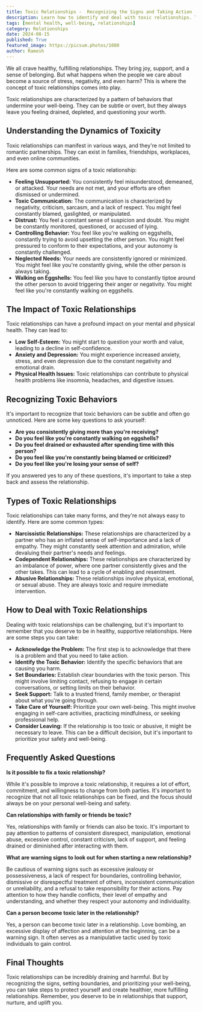 ```yaml
---
title: Toxic Relationships -  Recognizing the Signs and Taking Action
description: Learn how to identify and deal with toxic relationships. This blog post explores the signs of toxicity, the impact of toxic relationships on your well-being, and provides practical steps to navigate and potentially leave these harmful connections.
tags: [mental health, well-being, relationships]
category: Relationships
date: 2024-08-15
published: True
featured_image: https://picsum.photos/1080
author: Ramesh
---
```



We all crave healthy, fulfilling relationships. They bring joy, support, and a sense of belonging. But what happens when the people we care about become a source of stress, negativity, and even harm? This is where the concept of toxic relationships comes into play. 

Toxic relationships are characterized by a pattern of behaviors that undermine your well-being. They can be subtle or overt, but they always leave you feeling drained, depleted, and questioning your worth. 

## Understanding the Dynamics of Toxicity

Toxic relationships can manifest in various ways, and they're not limited to romantic partnerships. They can exist in families, friendships, workplaces, and even online communities. 

Here are some common signs of a toxic relationship:

* **Feeling Unsupported:** You consistently feel misunderstood, demeaned, or attacked. Your needs are not met, and your efforts are often dismissed or undermined.
* **Toxic Communication:** The communication is characterized by negativity, criticism, sarcasm, and a lack of respect. You might feel constantly blamed, gaslighted, or manipulated.
* **Distrust:** You feel a constant sense of suspicion and doubt. You might be constantly monitored, questioned, or accused of lying.
* **Controlling Behavior:** You feel like you're walking on eggshells, constantly trying to avoid upsetting the other person. You might feel pressured to conform to their expectations, and your autonomy is constantly challenged.
* **Neglected Needs:** Your needs are consistently ignored or minimized. You might feel like you're constantly giving, while the other person is always taking.
* **Walking on Eggshells:** You feel like you have to constantly tiptoe around the other person to avoid triggering their anger or negativity. You might feel like you're constantly walking on eggshells.

## The Impact of Toxic Relationships

Toxic relationships can have a profound impact on your mental and physical health. They can lead to:

* **Low Self-Esteem:** You might start to question your worth and value, leading to a decline in self-confidence.
* **Anxiety and Depression:** You might experience increased anxiety, stress, and even depression due to the constant negativity and emotional drain.
* **Physical Health Issues:** Toxic relationships can contribute to physical health problems like insomnia, headaches, and digestive issues.

## Recognizing Toxic Behaviors

It's important to recognize that toxic behaviors can be subtle and often go unnoticed. Here are some key questions to ask yourself:

* **Are you consistently giving more than you're receiving?**
* **Do you feel like you're constantly walking on eggshells?**
* **Do you feel drained or exhausted after spending time with this person?**
* **Do you feel like you're constantly being blamed or criticized?**
* **Do you feel like you're losing your sense of self?**

If you answered yes to any of these questions, it's important to take a step back and assess the relationship.

## Types of Toxic Relationships

Toxic relationships can take many forms, and they're not always easy to identify. Here are some common types:

* **Narcissistic Relationships:** These relationships are characterized by a partner who has an inflated sense of self-importance and a lack of empathy. They might constantly seek attention and admiration, while devaluing their partner's needs and feelings.
* **Codependent Relationships:** These relationships are characterized by an imbalance of power, where one partner consistently gives and the other takes. This can lead to a cycle of enabling and resentment.
* **Abusive Relationships:** These relationships involve physical, emotional, or sexual abuse. They are always toxic and require immediate intervention.

## How to Deal with Toxic Relationships

Dealing with toxic relationships can be challenging, but it's important to remember that you deserve to be in healthy, supportive relationships. Here are some steps you can take:

* **Acknowledge the Problem:** The first step is to acknowledge that there is a problem and that you need to take action.
* **Identify the Toxic Behavior:** Identify the specific behaviors that are causing you harm.
* **Set Boundaries:** Establish clear boundaries with the toxic person. This might involve limiting contact, refusing to engage in certain conversations, or setting limits on their behavior.
* **Seek Support:** Talk to a trusted friend, family member, or therapist about what you're going through.
* **Take Care of Yourself:** Prioritize your own well-being. This might involve engaging in self-care activities, practicing mindfulness, or seeking professional help.
* **Consider Leaving:** If the relationship is too toxic or abusive, it might be necessary to leave. This can be a difficult decision, but it's important to prioritize your safety and well-being.

## Frequently Asked Questions

**Is it possible to fix a toxic relationship?**

While it's possible to improve a toxic relationship, it requires a lot of effort, commitment, and willingness to change from both parties. It's important to recognize that not all toxic relationships can be fixed, and the focus should always be on your personal well-being and safety.

**Can relationships with family or friends be toxic?**

Yes, relationships with family or friends can also be toxic. It's important to pay attention to patterns of consistent disrespect, manipulation, emotional abuse, excessive control, constant criticism, lack of support, and feeling drained or diminished after interacting with them.

**What are warning signs to look out for when starting a new relationship?**

Be cautious of warning signs such as excessive jealousy or possessiveness, a lack of respect for boundaries, controlling behavior, dismissive or disrespectful treatment of others, inconsistent communication or unreliability, and a refusal to take responsibility for their actions. Pay attention to how they handle conflicts, their level of empathy and understanding, and whether they respect your autonomy and individuality.

**Can a person become toxic later in the relationship?**

Yes, a person can become toxic later in a relationship. Love bombing, an excessive display of affection and attention at the beginning, can be a warning sign. It often serves as a manipulative tactic used by toxic individuals to gain control.

## Final Thoughts

Toxic relationships can be incredibly draining and harmful. But by recognizing the signs, setting boundaries, and prioritizing your well-being, you can take steps to protect yourself and create healthier, more fulfilling relationships. Remember, you deserve to be in relationships that support, nurture, and uplift you.
